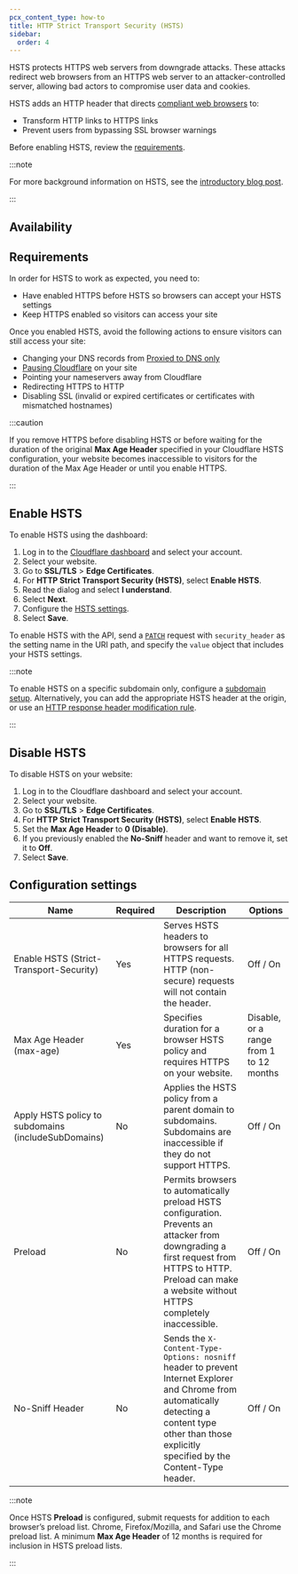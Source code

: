 ```yaml
---
pcx_content_type: how-to
title: HTTP Strict Transport Security (HSTS)
sidebar:
  order: 4
---
```



HSTS protects HTTPS web servers from downgrade attacks. These attacks redirect web browsers from an HTTPS web server to an attacker-controlled server, allowing bad actors to compromise user data and cookies.

HSTS adds an HTTP header that directs [compliant web browsers](/ssl/reference/browser-compatibility/) to:

- Transform HTTP links to HTTPS links
- Prevent users from bypassing SSL browser warnings

Before enabling HSTS, review the [requirements](#requirements).

:::note

For more background information on HSTS, see the [introductory blog post](https://blog.cloudflare.com/enforce-web-policy-with-hypertext-strict-transport-security-hsts/).

:::

## Availability

<FeatureTable id="ssl.hsts" />

## Requirements

In order for HSTS to work as expected, you need to:

- Have enabled HTTPS before HSTS so browsers can accept your HSTS settings
- Keep HTTPS enabled so visitors can access your site

Once you enabled HSTS, avoid the following actions to ensure visitors can still access your site:

- Changing your DNS records from [Proxied to DNS only](/dns/proxy-status/)
- [Pausing Cloudflare](/fundamentals/setup/manage-domains/pause-cloudflare/) on your site
- Pointing your nameservers away from Cloudflare
- Redirecting HTTPS to HTTP
- Disabling SSL (invalid or expired certificates or certificates with mismatched hostnames)

:::caution

If you remove HTTPS before disabling HSTS or before waiting for the duration of the original <strong>Max Age Header</strong> specified in your Cloudflare HSTS configuration, your website becomes inaccessible to visitors for the duration of the Max Age Header or until you enable HTTPS.

:::

## Enable HSTS

<Tabs syncKey="dashPlusAPI"> <TabItem label="Dashboard">

To enable HSTS using the dashboard:

1. Log in to the [Cloudflare dashboard](https://dash.cloudflare.com) and select your account.
2. Select your website.
3. Go to **SSL/TLS** > **Edge Certificates**.
4. For **HTTP Strict Transport Security (HSTS)**, select **Enable HSTS**.
5. Read the dialog and select **I understand**.
6. Select **Next**.
7. Configure the [HSTS settings](#configuration-settings).
8. Select **Save**.

</TabItem> <TabItem label="API">

To enable HSTS with the API, send a [`PATCH`](/api/resources/zones/subresources/settings/methods/edit/) request with `security_header` as the setting name in the URI path, and specify the `value` object that includes your HSTS settings.

</TabItem> </Tabs>

:::note

To enable HSTS on a specific subdomain only, configure a [subdomain setup](/dns/zone-setups/subdomain-setup/). Alternatively, you can add the appropriate HSTS header at the origin, or use an [HTTP response header modification rule](/rules/transform/response-header-modification/).

:::

## Disable HSTS

To disable HSTS on your website:

1. Log in to the Cloudflare dashboard and select your account.
2. Select your website.
3. Go to **SSL/TLS** > **Edge Certificates**.
4. For **HTTP Strict Transport Security (HSTS)**, select **Enable HSTS**.
5. Set the **Max Age Header** to **0 (Disable)**.
6. If you previously enabled the **No-Sniff** header and want to remove it, set it to **Off**.
7. Select **Save**.

## Configuration settings

<table style="width:100%">
	<thead>
		<tr>
			<th>Name</th>
			<th>Required</th>
			<th>Description</th>
			<th>Options</th>
		</tr>
	</thead>
	<tbody>
		<tr>
			<td>Enable HSTS (Strict-Transport-Security)</td>
			<td>Yes</td>
			<td>
				Serves HSTS headers to browsers for all HTTPS requests. HTTP
				(non-secure) requests will not contain the header.
			</td>
			<td>Off / On</td>
		</tr>
		<tr>
			<td>Max Age Header (max-age)</td>
			<td>Yes</td>
			<td>
				Specifies duration for a browser HSTS policy and requires HTTPS on your
				website.
			</td>
			<td>Disable, or a range from 1 to 12 months</td>
		</tr>
		<tr>
			<td>Apply HSTS policy to subdomains (includeSubDomains)</td>
			<td>No</td>
			<td>
				Applies the HSTS policy from a parent domain to subdomains. Subdomains
				are inaccessible if they do not support HTTPS.
			</td>
			<td>Off / On</td>
		</tr>
		<tr>
			<td>Preload</td>
			<td>No</td>
			<td>
				Permits browsers to automatically preload HSTS configuration. Prevents
				an attacker from downgrading a first request from HTTPS to HTTP. Preload
				can make a website without HTTPS completely inaccessible.
			</td>
			<td>Off / On</td>
		</tr>
		<tr>
			<td>No-Sniff Header</td>
			<td>No</td>
			<td>
				Sends the <code>X-Content-Type-Options: nosniff</code> header to prevent
				Internet Explorer and Chrome from automatically detecting a content type
				other than those explicitly specified by the Content-Type header.
			</td>
			<td>Off / On</td>
		</tr>
	</tbody>
</table>

:::note

Once HSTS <strong>Preload</strong> is configured, submit requests for addition to each browser’s preload list. Chrome, Firefox/Mozilla, and Safari use the Chrome preload list. A minimum <strong>Max Age Header</strong> of 12 months is required for inclusion in HSTS preload lists.

:::
